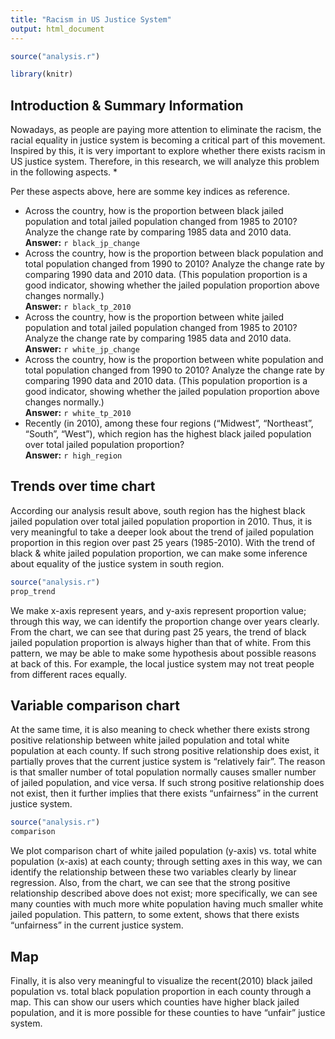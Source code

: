 ```yaml
---
title: "Racism in US Justice System"
output: html_document
---
```


```r
source("analysis.r")

library(knitr)
```

## Introduction & Summary Information

Nowadays, as people are paying more attention to eliminate the racism, the racial equality in justice system is becoming a critical part of this movement. Inspired by this, it is very important to explore whether there exists racism in US justice system. Therefore, in this research, we will analyze this problem in the following aspects.
* 

Per these aspects above, here are somme key indices as reference.

* Across the country, how is the proportion between black jailed population and total jailed population changed from 1985 to 2010? Analyze the change rate by comparing 1985 data and 2010 data.
<br /> __Answer:__ `r black_jp_change`
* Across the country, how is the proportion between black population and total population changed from 1990 to 2010? Analyze the change rate by comparing 1990 data and 2010 data. (This population proportion is a good indicator, showing whether the jailed population proportion above changes normally.)
<br /> __Answer:__ `r black_tp_2010`
* Across the country, how is the proportion between white jailed population and total jailed population changed from 1985 to 2010? Analyze the change rate by comparing 1985 data and 2010 data.
<br /> __Answer:__ `r white_jp_change`
* Across the country, how is the proportion between white population and total population changed from 1990 to 2010? Analyze the change rate by comparing 1990 data and 2010 data. (This population proportion is a good indicator, showing whether the jailed population proportion above changes normally.)
<br /> __Answer:__ `r white_tp_2010`
* Recently (in 2010), among these four regions ("Midwest", "Northeast", "South", "West"), which region has the highest black jailed population over total jailed population proportion?
<br /> __Answer:__ `r high_region`

## Trends over time chart

According our analysis result above, south region has the highest black jailed population over total jailed population proportion in 2010. Thus, it is very meaningful to take a deeper look about the trend of jailed population proportion in this region over past 25 years (1985-2010). With the trend of black & white jailed population proportion, we can make some inference about equality of the justice system in south region.

```r
source("analysis.r")
prop_trend
```

We make x-axis represent years, and y-axis represent proportion value; through this way, we can identify the proportion change over years clearly. From the chart, we can see that during past 25 years, the trend of black jailed population proportion is always higher than that of white. From this pattern, we may be able to make some hypothesis about possible reasons at back of this. For example, the local justice system may not treat people from different races equally.

## Variable comparison chart

At the same time, it is also meaning to check whether there exists strong positive relationship between white jailed population and total white population at each county. If such strong positive relationship does exist, it partially proves that the current justice system is "relatively fair". The reason is that smaller number of total population normally causes smaller number of jailed population, and vice versa. If such strong positive relationship does not exist, then it further implies that there exists "unfairness" in the current justice system.

```r
source("analysis.r")
comparison
```

We plot comparison chart of white jailed population (y-axis) vs. total white population (x-axis) at each county; through setting axes in this way, we can identify the relationship between these two variables clearly by linear regression. Also, from the chart, we can see that the strong positive relationship described above does not exist; more specifically, we can see many counties with much more white population having much smaller white jailed population. This pattern, to some extent, shows that there exists "unfairness" in the current justice system.

## Map
Finally, it is also very meaningful to visualize the recent(2010) black jailed population vs. total black population proportion in each county through a map. This can show our users which counties have higher black jailed population, and it is more possible for these counties to have "unfair" justice system.
